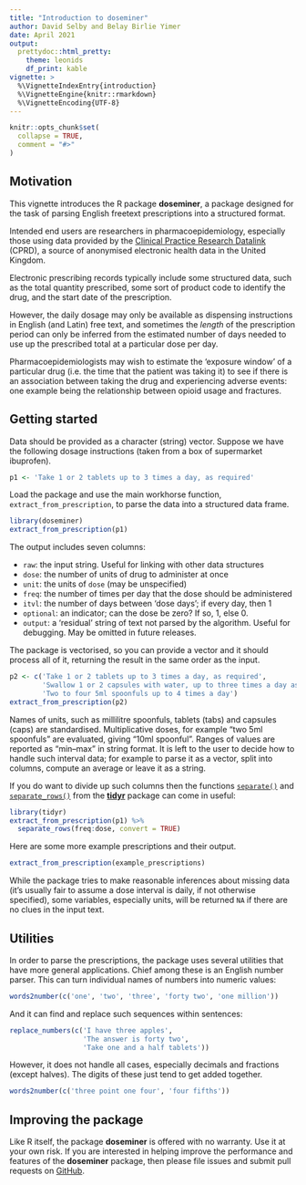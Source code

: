 ---
title: "Introduction to doseminer"
author: David Selby and Belay Birlie Yimer
date: April 2021
output:
  prettydoc::html_pretty:
    theme: leonids
    df_print: kable
vignette: >
  %\VignetteIndexEntry{introduction}
  %\VignetteEngine{knitr::rmarkdown}
  %\VignetteEncoding{UTF-8}
---

```{r, include = FALSE}
knitr::opts_chunk$set(
  collapse = TRUE,
  comment = "#>"
)
```

## Motivation

This vignette introduces the R package **doseminer**, a package designed for the task of parsing English freetext prescriptions into a structured format.

Intended end users are researchers in pharmacoepidemiology, especially those using data provided by the [Clinical Practice Research Datalink](https://www.cprd.com) (CPRD), a source of anonymised electronic health data in the United Kingdom.

Electronic prescribing records typically include some structured data, such as the total quantity prescribed, some sort of product code to identify the drug, and the start date of the prescription.

However, the daily dosage may only be available as dispensing instructions in English (and Latin) free text, and sometimes the _length_ of the prescription period can only be inferred from the estimated number of days needed to use up the prescribed total at a particular dose per day.

Pharmacoepidemiologists may wish to estimate the 'exposure window' of a particular drug (i.e. the time that the patient was taking it) to see if there is an association between taking the drug and experiencing adverse events: one example being the relationship between opioid usage and fractures.

## Getting started

Data should be provided as a character (string) vector.
Suppose we have the following dosage instructions (taken from a box of supermarket ibuprofen).

```{r ibuprofen}
p1 <- 'Take 1 or 2 tablets up to 3 times a day, as required'
```

Load the package and use the main workhorse function, `extract_from_prescription`, to parse the data into a structured data frame.

```{r }
library(doseminer)
extract_from_prescription(p1)
```

The output includes seven columns:

- `raw`: the input string. Useful for linking with other data structures
- `dose`: the number of units of drug to administer at once
- `unit`: the units of `dose` (may be unspecified)
- `freq`: the number of times per day that the dose should be administered
- `itvl`: the number of days between 'dose days'; if every day, then 1
- `optional`: an indicator; can the dose be zero? If so, 1, else 0.
- `output`: a 'residual' string of text not parsed by the algorithm. Useful for debugging. May be omitted in future releases.

The package is vectorised, so you can provide a vector and it should process all of it, returning the result in the same order as the input.

```{r}
p2 <- c('Take 1 or 2 tablets up to 3 times a day, as required',
        'Swallow 1 or 2 capsules with water, up to three times a day as required.',
        'Two to four 5ml spoonfuls up to 4 times a day')
extract_from_prescription(p2)
```

Names of units, such as millilitre spoonfuls, tablets (tabs) and capsules (caps) are standardised.
Multiplicative doses, for example "two 5ml spoonfuls" are evaluated, giving "10ml spoonful".
Ranges of values are reported as "min--max" in string format.
It is left to the user to decide how to handle such interval data; for example to parse it as a vector, split into columns, compute an average or leave it as a string.

If you do want to divide up such columns then the functions [`separate()`](https://tidyr.tidyverse.org/reference/separate.html) and [`separate_rows()`](https://tidyr.tidyverse.org/reference/separate_rows.html) from the [**tidyr**](https://tidyr.tidyverse.org/index.html) package can come in useful:

```{r}
library(tidyr)
extract_from_prescription(p1) %>%
  separate_rows(freq:dose, convert = TRUE)
```

Here are some more example prescriptions and their output.

```{r}
extract_from_prescription(example_prescriptions)
```

While the package tries to make reasonable inferences about missing data (it's usually fair to assume a dose interval is daily, if not otherwise specified), some variables, especially units, will be returned `NA` if there are no clues in the input text.

## Utilities

In order to parse the prescriptions, the package uses several utilities that have more general applications.
Chief among these is an English number parser.
This can turn individual names of numbers into numeric values:

```{r}
words2number(c('one', 'two', 'three', 'forty two', 'one million'))
```

And it can find and replace such sequences within sentences:

```{r}
replace_numbers(c('I have three apples',
                  'The answer is forty two',
                  'Take one and a half tablets'))
```

However, it does not handle all cases, especially decimals and fractions (except halves).
The digits of these just tend to get added together.

```{r}
words2number(c('three point one four', 'four fifths'))
```

## Improving the package

Like R itself, the package **doseminer** is offered with no warranty.
Use it at your own risk.
If you are interested in helping improve the performance and features of the **doseminer** package, then please file issues and submit pull requests on [GitHub](https://github.com/Selbosh/doseminer).
